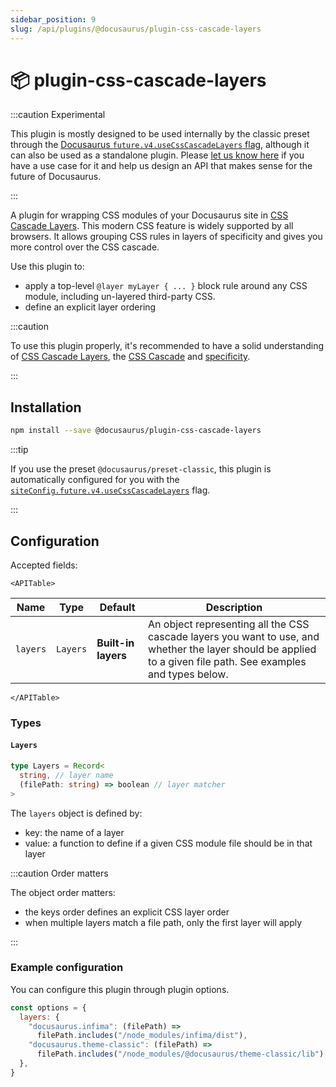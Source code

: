 ```yaml
---
sidebar_position: 9
slug: /api/plugins/@docusaurus/plugin-css-cascade-layers
---
```


# 📦 plugin-css-cascade-layers


:::caution Experimental

This plugin is mostly designed to be used internally by the classic preset through the [Docusaurus `future.v4.useCssCascadeLayers` flag](../docusaurus.config.js.mdx#future), although it can also be used as a standalone plugin. Please [let us know here](https://github.com/facebook/docusaurus/pull/11142) if you have a use case for it and help us design an API that makes sense for the future of Docusaurus.

:::

A plugin for wrapping CSS modules of your Docusaurus site in [CSS Cascade Layers](https://css-tricks.com/css-cascade-layers/). This modern CSS feature is widely supported by all browsers. It allows grouping CSS rules in layers of specificity and gives you more control over the CSS cascade.

Use this plugin to:

- apply a top-level `@layer myLayer { ... }` block rule around any CSS module, including un-layered third-party CSS.
- define an explicit layer ordering

:::caution

To use this plugin properly, it's recommended to have a solid understanding of [CSS Cascade Layers](https://css-tricks.com/css-cascade-layers/), the [CSS Cascade](https://developer.mozilla.org/docs/Web/CSS/CSS_cascade/Cascade) and [specificity](https://developer.mozilla.org/en-US/docs/Web/CSS/CSS_cascade/Specificity).

:::

## Installation

```bash npm2yarn
npm install --save @docusaurus/plugin-css-cascade-layers
```

:::tip

If you use the preset `@docusaurus/preset-classic`, this plugin is automatically configured for you with the [`siteConfig.future.v4.useCssCascadeLayers`](../docusaurus.config.js.mdx#future) flag.

:::

## Configuration

Accepted fields:

```mdx-code-block
<APITable>
```

| Name     | Type     | Default             | Description                                                                                                                                                    |
| -------- | -------- | ------------------- | -------------------------------------------------------------------------------------------------------------------------------------------------------------- |
| `layers` | `Layers` | **Built-in layers** | An object representing all the CSS cascade layers you want to use, and whether the layer should be applied to a given file path. See examples and types below. |

```mdx-code-block
</APITable>
```

### Types

#### `Layers`

```ts
type Layers = Record<
  string, // layer name
  (filePath: string) => boolean // layer matcher
>
```

The `layers` object is defined by:

- key: the name of a layer
- value: a function to define if a given CSS module file should be in that layer

:::caution Order matters

The object order matters:

- the keys order defines an explicit CSS layer order
- when multiple layers match a file path, only the first layer will apply

:::

### Example configuration

You can configure this plugin through plugin options.

```js
const options = {
  layers: {
    "docusaurus.infima": (filePath) =>
      filePath.includes("/node_modules/infima/dist"),
    "docusaurus.theme-classic": (filePath) =>
      filePath.includes("/node_modules/@docusaurus/theme-classic/lib"),
  },
}
```
